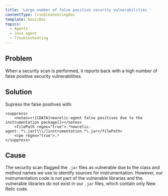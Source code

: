 ```yaml
---
title: 'Large number of false positive security vulnerabilities '
contentType: troubleshootingDoc
template: basicDoc
topics:
  - Agents
  - Java agent
  - Troubleshooting
---
```


## Problem

When a security scan is performed, it reports back with a high number of false positive security vulnerabilities.

## Solution

Supress the false positives with:

```
<suppress>
    <notes><![CDATA[newrelic-agent false positives due to the instrumentation package]]></notes>
    <filePath regex="true">.*newrelic-agent-.*\.jar[\\\/]instrumentation.*\.jar</filePath>
    <cpe regex="true">.*
</suppress>
```

## Cause

The security scan flagged the `.jar` files as vulnerable due to the class and method names we use to identify sources for instrumentation. However, our instrumentation code is not part of the vulnerable libraries and the vulnerable libraries do not exist in our `.jar` files, which contain only New Relic code.

